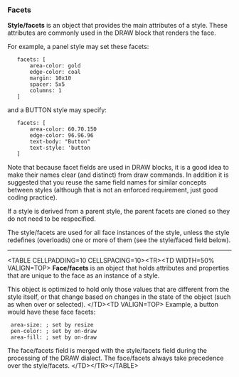 ===Facets===

'''Style/facets''' is an object that provides the main attributes of a style. These attributes are commonly used in the DRAW block that renders the face.

For example, a panel style may set these facets:

    facets: [
        area-color: gold
        edge-color: coal
        margin: 10x10
        spacer: 5x5
        columns: 1
    ]

and a BUTTON style may specify:

    facets: [
        area-color: 60.70.150
        edge-color: 96.96.96
        text-body: &quot;Button&quot;
        text-style: 'button
    ]

Note that because facet fields are used in DRAW blocks, it is a good idea to make their names clear (and distinct) from draw commands. In addition it is suggested that you reuse the same field names for similar concepts between styles (although that is not an enforced requirement, just good coding practice).

If a style is derived from a parent style, the parent facets are cloned so they do not need to be respecified.

The style/facets are used for all face instances of the style, unless the style redefines (overloads) one or more of them (see the style/faced field below).
----------------------------------------------------------------------------

&lt;TABLE CELLPADDING=10 CELLSPACING=10&gt;&lt;TR&gt;&lt;TD WIDTH=50% VALIGN=TOP&gt;
'''Face/facets''' is an object that holds attributes and properties that are unique to the face as an instance of a style.

This object is optimized to hold only those values that are different from the style itself, or that change based on changes in the state of the object (such as when over or selected).
&lt;/TD&gt;&lt;TD VALIGN=TOP&gt;
Example, a button would have these face facets:

  area-size: ; set by resize
  pen-color: ; set by on-draw
  area-fill: ; set by on-draw

The face/facets field is merged with the style/facets field during the processing of the DRAW dialect. The face/facets always take precedence over the style/facets.
&lt;/TD&gt;&lt;/TR&gt;&lt;/TABLE&gt;